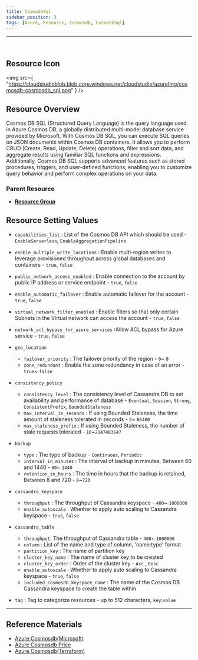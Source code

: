 ```yaml
---
title: CosmodbSql
sidebar_position: 3
tags: [Azure, Resource, Cosmosdb, CosmodbSql]
---
```


<hr />
<br />


## Resource Icon

<img
    src={
        "https://cloudstudioblob.blob.core.windows.net/cloudstudio/azureImg/cosmosdb-cosmosdb_sql.png"
    }
/>

## Resource Overview

Cosmos DB SQL (Structured Query Language) is the query language used in Azure Cosmos DB, a globally distributed multi-model database service provided by Microsoft. 
With Cosmos DB SQL, you can execute SQL queries on JSON documents within Cosmos DB containers. 
It allows you to perform CRUD (Create, Read, Update, Delete) operations, filter and sort data, and aggregate results using familiar SQL functions and expressions. 
Additionally, Cosmos DB SQL supports advanced features such as stored procedures, triggers, and user-defined functions, enabling you to customize query behavior and perform complex operations on your data.

### Parent Resource

-   [**Resource Group**](https://docs.cstudio.app/docs/resource/azure/Base/ResourceGroup)

## Resource Setting Values

-   `capabilities_list` : List of the Cosmos DB API which should be used - `EnableServerless`, `EnableAggregationPipeline`

-   `enable_multiple_write_locations` : Enable multi-region writes to leverage provisioned throughput across global databases and containers - `true`, `false`

-   `public_network_access_enabled` : Enable connection to the account by public IP address or service endpoint - `true`, `false`

-   `enable_automatic_failover` : Enable automatic failover for the account - `true`, `false`

-   `virtual_network_filter_enabled` : Enable filters so that only certain Subnets in the Virtual network can access the account - `true`, `false`

-   `network_acl_bypass_for_azure_services` :Allow ACL bypass for Azure service - `true`, `false`

-   `geo_location`

    -   `failover_priority` : The failover priority of the region - `0`~ `0`
    -   `zone_redundant` : Enable the zone redundancy in case of an error - `true`~ `false`

-   `consistency_policy`

    -   `consistency_level` : The consistency level of Cassandra DB to set availability and performance of database - `Eventual`, `Session`, `Strong`, `ConsistentPrefix`, `BoundedStaleness`
    -   `max_interval_in_seconds` : If using Bounded Staleness, the time amount of staleness tolerated in seconds - `5`~ `86400`
    -   `max_staleness_prefix` : If using Bounded Staleness, the number of stale requests tolerated - `10`~`2147483647`

-   `backup`

    -   `type` : The type of backup - `Continuous`, `Periodic`
    -   `interval_in_minutes` : The interval of backup in minutes, Between 60 and 1440 - `60`~ `1440`
    -   `retention_in_hours` : The time in hours that the backup is retained, Between 8 and 720 - `8`~`720`

-   `cassandra_keyspace`

    -   `throughput` : The throughput of Cassandra keyspace - `400`~ `1000000`
    -   `enable_autoscale` : Whether to apply auto scaling to Cassandra keyspace - `true`, `false`

-   `cassandra_table`

    -   `throughput`: The throughput of Cassandra table - `400`~ `1000000`
    -   `column` : List of the name and type of column, 'name:type' format
    -   `partition_key` : The name of partition key
    -   `cluster_key_name` : The name of cluster key to be created
    -   `cluster_key_order` : Order of the cluster key - `Asc` , `Desc`
    -   `enable_autoscale` : Whether to apply auto scaling to Cassandra keyspace - `true`, `false`
    -   `included_cosmosdb_keyspace_name` : The name of the Cosmos DB Cassandra keyspace to create the table within

-   `tag` : Tag to categorize resources - up to 512 characters, `key`:`value`

---

## Reference Materials

-   [Azure Cosmosdb(Microsoft)](https://learn.microsoft.com/ko-kr/azure/cosmos-db/introduction)
-   [Azure Cosmosdb Price](https://azure.microsoft.com/en-us/pricing/details/cosmos-db/autoscale-provisioned/)
-   [Azure Cosmosdb(Terraform)](https://registry.terraform.io/providers/hashicorp/azurerm/latest/docs/resources/cosmosdb_account)
